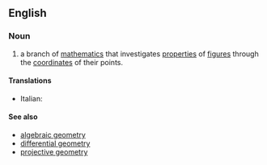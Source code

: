 ==English==

===Noun===
{{wikipedia}}
{{en-noun|sg=[[analytic]] [[geometry]]|-}}

#{{geometry}} a branch of [[mathematics]] that investigates [[properties]] of [[figure]]s through the [[coordinate]]s of their points.

====Translations====
{{trans-top|branch of mathematics}}
{{trans-mid}}
*Italian: {{t-|it|geometria analitica|f}}
{{trans-bottom}}

==== See also ====
*[[algebraic geometry]]
*[[differential geometry]]
*[[projective geometry]]